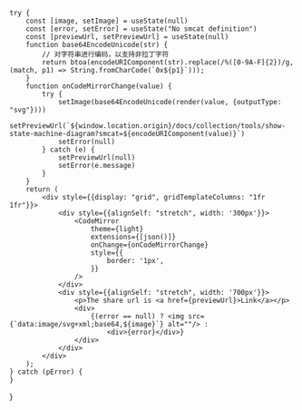 
    try {
		const [image, setImage] = useState(null)
        const [error, setError] = useState("No smcat definition")
		const [previewUrl, setPreviewUrl] = useState(null)
		function base64EncodeUnicode(str) {
			// 对字符串进行编码，以支持非拉丁字符
			return btoa(encodeURIComponent(str).replace(/%([0-9A-F]{2})/g, (match, p1) => String.fromCharCode(`0x${p1}`)));
		}
        function onCodeMirrorChange(value) {
            try {
				setImage(base64EncodeUnicode(render(value, {outputType: "svg"})))
				setPreviewUrl(`${window.location.origin}/docs/collection/tools/show-state-machine-diagram?smcat=${encodeURIComponent(value)}`)
                setError(null)
            } catch (e) {
				setPreviewUrl(null)
                setError(e.message)
            }
        }
        return (
            <div style={{display: "grid", gridTemplateColumns: "1fr 1fr"}}>
                <div style={{alignSelf: "stretch", width: '300px'}}>
                    <CodeMirror
                        theme={light}
                        extensions={[json()]}
                        onChange={onCodeMirrorChange}
                        style={{
                            border: '1px',
                        }}
                    />
                </div>
                <div style={{alignSelf: "stretch", width: '700px'}}>
					<p>The share url is <a href={previewUrl}>Link</a></p>
                    <div>
						{(error == null) ? <img src={`data:image/svg+xml;base64,${image}`} alt=""/> :
							<div>{error}</div>}
                    </div>
                </div>
            </div>
        );
    } catch (pError) {
    }
}

<Render/>